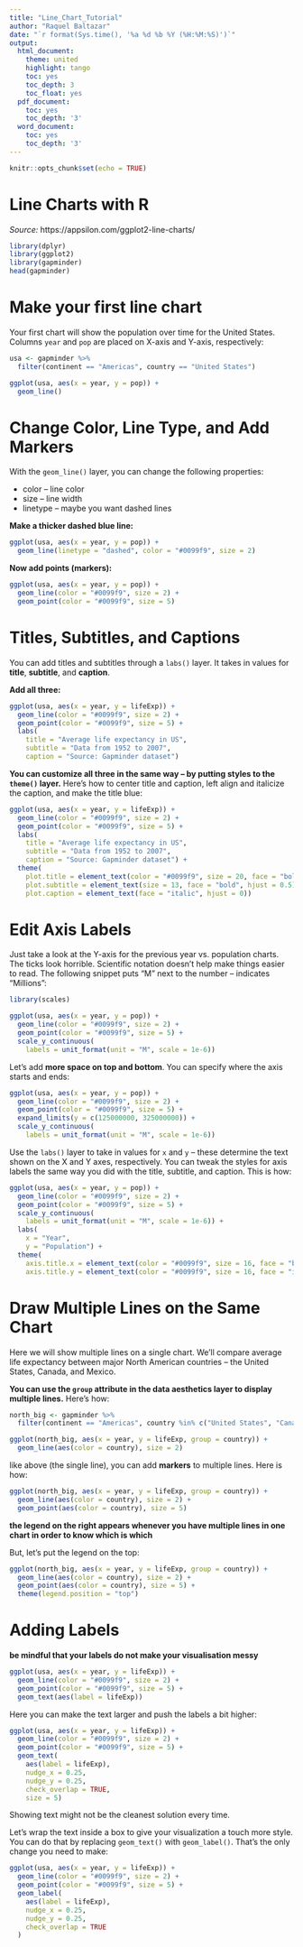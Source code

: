 ```yaml
---
title: "Line_Chart_Tutorial"
author: "Raquel Baltazar"
date: "`r format(Sys.time(), '%a %d %b %Y (%H:%M:%S)')`"
output:
  html_document:
    theme: united
    highlight: tango
    toc: yes
    toc_depth: 3
    toc_float: yes
  pdf_document:
    toc: yes
    toc_depth: '3'
  word_document:
    toc: yes
    toc_depth: '3'
---
```


```r
knitr::opts_chunk$set(echo = TRUE)
```

# Line Charts with R
*Source:* https://appsilon.com/ggplot2-line-charts/

```r
library(dplyr)
library(ggplot2)
library(gapminder)
head(gapminder)
```

# Make your first line chart

Your first chart will show the population over time for the United States. Columns `year` and `pop` are placed on X-axis and Y-axis, respectively:

```r
usa <- gapminder %>%
  filter(continent == "Americas", country == "United States")

ggplot(usa, aes(x = year, y = pop)) +
  geom_line()
```
# Change Color, Line Type, and Add Markers

With the `geom_line()` layer, you can change the following properties:

+ color – line color
+ size – line width
+ linetype – maybe you want dashed lines


**Make a thicker dashed blue line:**

```r
ggplot(usa, aes(x = year, y = pop)) +
  geom_line(linetype = "dashed", color = "#0099f9", size = 2)
```


**Now add points (markers):**
```r
ggplot(usa, aes(x = year, y = pop)) +
  geom_line(color = "#0099f9", size = 2) +
  geom_point(color = "#0099f9", size = 5)
```

# Titles, Subtitles, and Captions
You can add titles and subtitles through a `labs()` layer. It takes in values for **title**, **subtitle**, and **caption**.

**Add all three:**
```r
ggplot(usa, aes(x = year, y = lifeExp)) +
  geom_line(color = "#0099f9", size = 2) +
  geom_point(color = "#0099f9", size = 5) +
  labs(
    title = "Average life expectancy in US",
    subtitle = "Data from 1952 to 2007",
    caption = "Source: Gapminder dataset")
```
**You can customize all three in the same way – by putting styles to the `theme()` layer.** Here’s how to center title and caption, left align and italicize the caption, and make the title blue:

```r
ggplot(usa, aes(x = year, y = lifeExp)) +
  geom_line(color = "#0099f9", size = 2) +
  geom_point(color = "#0099f9", size = 5) +
  labs(
    title = "Average life expectancy in US",
    subtitle = "Data from 1952 to 2007",
    caption = "Source: Gapminder dataset") +
  theme(
    plot.title = element_text(color = "#0099f9", size = 20, face = "bold", hjust = 0.5),
    plot.subtitle = element_text(size = 13, face = "bold", hjust = 0.5),
    plot.caption = element_text(face = "italic", hjust = 0))
```

# Edit Axis Labels
Just take a look at the Y-axis for the previous year vs. population charts. The ticks look horrible. Scientific notation doesn’t help make things easier to read. The following snippet puts “M” next to the number – indicates “Millions”:

```r
library(scales)

ggplot(usa, aes(x = year, y = pop)) +
  geom_line(color = "#0099f9", size = 2) +
  geom_point(color = "#0099f9", size = 5) +
  scale_y_continuous(
    labels = unit_format(unit = "M", scale = 1e-6))
```

Let's add **more space on top and bottom**. You can specify where the axis starts and ends:

```r
ggplot(usa, aes(x = year, y = pop)) +
  geom_line(color = "#0099f9", size = 2) +
  geom_point(color = "#0099f9", size = 5) +
  expand_limits(y = c(125000000, 325000000)) +
  scale_y_continuous(
    labels = unit_format(unit = "M", scale = 1e-6))
```

Use the `labs()` layer to take in values for `x` and `y` – these determine the text shown on the X and Y axes, respectively. You can tweak the styles for axis labels the same way you did with the title, subtitle, and caption. This is how:

```r
ggplot(usa, aes(x = year, y = pop)) +
  geom_line(color = "#0099f9", size = 2) +
  geom_point(color = "#0099f9", size = 5) +
  scale_y_continuous(
    labels = unit_format(unit = "M", scale = 1e-6)) +
  labs(
    x = "Year",
    y = "Population") +
  theme(
    axis.title.x = element_text(color = "#0099f9", size = 16, face = "bold"),
    axis.title.y = element_text(color = "#0099f9", size = 16, face = "italic"))
```

# Draw Multiple Lines on the Same Chart

Here we will show multiple lines on a single chart. We’ll compare average life expectancy between major North American countries – the United States, Canada, and Mexico.

**You can use the `group` attribute in the data aesthetics layer to display multiple lines.** Here’s how:

```r
north_big <- gapminder %>%
  filter(continent == "Americas", country %in% c("United States", "Canada", "Mexico"))

ggplot(north_big, aes(x = year, y = lifeExp, group = country)) +
  geom_line(aes(color = country), size = 2)
```
like above (the single line), you can add **markers** to multiple lines. 
Here is how:

```r
ggplot(north_big, aes(x = year, y = lifeExp, group = country)) +
  geom_line(aes(color = country), size = 2) +
  geom_point(aes(color = country), size = 5)
```

**the legend on the right appears whenever you have multiple lines in one chart in order to know which is which**

But, let's put the legend on the top:

```r
ggplot(north_big, aes(x = year, y = lifeExp, group = country)) +
  geom_line(aes(color = country), size = 2) +
  geom_point(aes(color = country), size = 5) +
  theme(legend.position = "top")
```

# Adding Labels

**be mindful that your labels do not make your visualisation messy** 

```r
ggplot(usa, aes(x = year, y = lifeExp)) +
  geom_line(color = "#0099f9", size = 2) +
  geom_point(color = "#0099f9", size = 5) +
  geom_text(aes(label = lifeExp))
```

Here you can make the text larger and push the labels a bit higher:

```r
ggplot(usa, aes(x = year, y = lifeExp)) +
  geom_line(color = "#0099f9", size = 2) +
  geom_point(color = "#0099f9", size = 5) +
  geom_text(
    aes(label = lifeExp),
    nudge_x = 0.25,
    nudge_y = 0.25,
    check_overlap = TRUE,
    size = 5)
```

Showing text might not be the cleanest solution every time. 

Let's wrap the text inside a box to give your visualization a touch more style. You can do that by replacing `geom_text()` with `geom_label()`. 
That’s the only change you need to make:

```r
ggplot(usa, aes(x = year, y = lifeExp)) +
  geom_line(color = "#0099f9", size = 2) +
  geom_point(color = "#0099f9", size = 5) +
  geom_label(
    aes(label = lifeExp),
    nudge_x = 0.25,
    nudge_y = 0.25,
    check_overlap = TRUE
  )
```

